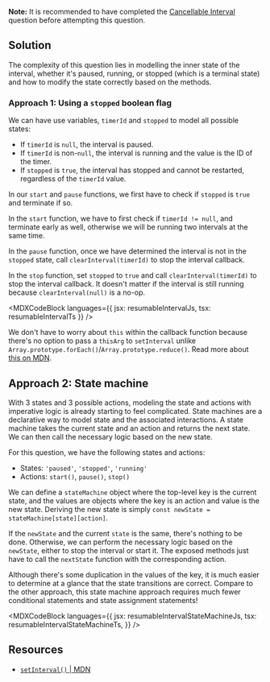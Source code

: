 

**Note:** It is recommended to have completed the [Cancellable Interval](/questions/javascript/cancellable-interval) question before attempting this question.

## Solution

The complexity of this question lies in modelling the inner state of the interval, whether it's paused, running, or stopped (which is a terminal state) and how to modify the state correctly based on the methods.

### Approach 1: Using a `stopped` boolean flag

We can have use variables, `timerId` and `stopped` to model all possible states:

- If `timerId` is `null`, the interval is paused.
- If `timerId` is non-`null`, the interval is running and the value is the ID of the timer.
- If `stopped` is `true`, the interval has stopped and cannot be restarted, regardless of the `timerId` value.

In our `start` and `pause` functions, we first have to check if `stopped` is `true` and terminate if so.

In the `start` function, we have to first check if `timerId != null`, and terminate early as well, otherwise we will be running two intervals at the same time.

In the `pause` function, once we have determined the interval is not in the `stopped` state, call `clearInterval(timerId)` to stop the interval callback.

In the `stop` function, set `stopped` to `true` and call `clearInterval(timerId)` to stop the interval callback. It doesn't matter if the interval is still running because `clearInterval(null)` is a no-op.

<MDXCodeBlock
  languages={{ jsx: resumableIntervalJs, tsx: resumableIntervalTs }}
/>

We don't have to worry about `this` within the callback function because there's no option to pass a `thisArg` to `setInterval` unlike `Array.prototype.forEach()`/`Array.prototype.reduce()`. Read more about [this on MDN](https://developer.mozilla.org/en-US/docs/Web/API/setInterval#the_this_problem).

## Approach 2: State machine

With 3 states and 3 possible actions, modeling the state and actions with imperative logic is already starting to feel complicated. State machines are a declarative way to model state and the associated interactions. A state machine takes the current state and an action and returns the next state. We can then call the necessary logic based on the new state.

For this question, we have the following states and actions:

- States: `'paused'`, `'stopped'`, `'running'`
- Actions: `start()`, `pause()`, `stop()`

We can define a `stateMachine` object where the top-level key is the current state, and the values are objects where the key is an action and value is the new state. Deriving the new state is simply `const newState = stateMachine[state][action]`.

If the `newState` and the current `state` is the same, there's nothing to be done. Otherwise, we can perform the necessary logic based on the `newState`, either to stop the interval or start it. The exposed methods just have to call the `nextState` function with the corresponding action.

Although there's some duplication in the values of the key, it is much easier to determine at a glance that the state transitions are correct. Compare to the other approach, this state machine approach requires much fewer conditional statements and state assignment statements!

<MDXCodeBlock
  languages={{
    jsx: resumableIntervalStateMachineJs,
    tsx: resumableIntervalStateMachineTs,
  }}
/>

## Resources

- [`setInterval()` | MDN](https://developer.mozilla.org/en-US/docs/Web/API/setInterval)
